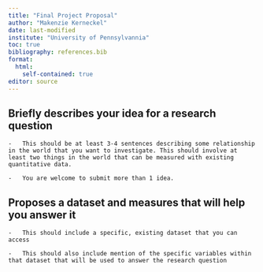 ```yaml
---
title: "Final Project Proposal"
author: "Makenzie Kerneckel"
date: last-modified
institute: "University of Pennsylvannia" 
toc: true 
bibliography: references.bib
format: 
  html:
    self-contained: true
editor: source
---
```



## Briefly describes your idea for a research question

    -   This should be at least 3-4 sentences describing some relationship in the world that you want to investigate. This should involve at least two things in the world that can be measured with existing quantitative data.

    -   You are welcome to submit more than 1 idea.

## Proposes a dataset and measures that will help you answer it

    -   This should include a specific, existing dataset that you can access

    -   This should also include mention of the specific variables within that dataset that will be used to answer the research question



